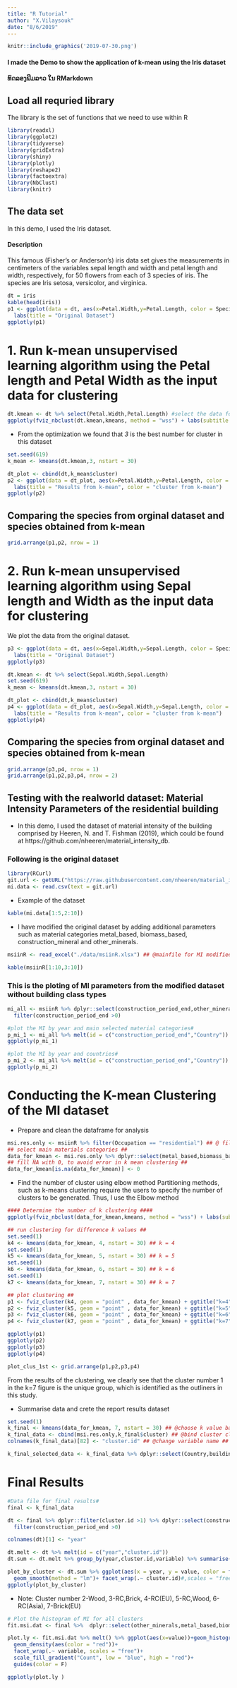 ```yaml
---
title: "R Tutorial"
author: "X.Vilaysouk"
date: "8/6/2019"
---
```

```r
knitr::include_graphics('2019-07-30.png')
```

#### I made the Demo to show the application of k-mean using the Iris dataset ####
#### ທົດລອງພີມລາວ ໃນ RMarkdown ####

## Load all requried library ##

The library is the set of functions that we need to use within R 

```r
library(readxl)
library(ggplot2)
library(tidyverse)
library(gridExtra)
library(shiny)
library(plotly)
library(reshape2)
library(factoextra)
library(NbClust)
library(knitr)
```

## The data set ##

In this demo, I used the Iris dataset.

#### Description #####

This famous (Fisher's or Anderson's) iris data set gives the measurements in centimeters of the variables sepal length and width and petal length and width, respectively, for 50 flowers from each of 3 species of iris. The species are Iris setosa, versicolor, and virginica.

```r
dt = iris
kable(head(iris))
p1 <- ggplot(data = dt, aes(x=Petal.Width,y=Petal.Length, color = Species))+geom_point()+
  labs(title = "Original Dataset")
ggplotly(p1)
```


# 1. Run k-mean unsupervised learning algorithm using the Petal length and Petal Width as the input data for clustering

```r
dt.kmean <- dt %>% select(Petal.Width,Petal.Length) #select the data for clustering
ggplotly(fviz_nbclust(dt.kmean,kmeans, method = "wss") + labs(subtitle = "Elbow method"))
```
- From the optimization we found that *3* is the best number for cluster in this dataset
```r
set.seed(619)
k_mean <- kmeans(dt.kmean,3, nstart = 30)

dt_plot <- cbind(dt,k_mean$cluster)
p2 <- ggplot(data = dt_plot, aes(x=Petal.Width,y=Petal.Length, color = factor(k_mean$cluster)))+geom_point()+
  labs(title = "Results from k-mean", color = "cluster from k-mean")
ggplotly(p2)
```

## Comparing the species from orginal dataset and species obtained from k-mean 

```r
grid.arrange(p1,p2, nrow = 1)
```

# 2. Run k-mean unsupervised learning algorithm using Sepal length and Width as the input data for clustering
We plot the data from the original dataset.
```r
p3 <- ggplot(data = dt, aes(x=Sepal.Width,y=Sepal.Length, color = Species))+geom_point()+
  labs(title = "Original Dataset")
ggplotly(p3)

dt.kmean <- dt %>% select(Sepal.Width,Sepal.Length)
set.seed(619)
k_mean <- kmeans(dt.kmean,3, nstart = 30)

dt_plot <- cbind(dt,k_mean$cluster)
p4 <- ggplot(data = dt_plot, aes(x=Sepal.Width,y=Sepal.Length, color = factor(k_mean$cluster)))+geom_point()+
  labs(title = "Results from k-mean", color = "cluster from k-mean")
ggplotly(p4)
```

## Comparing the species from orginal dataset and species obtained from k-mean 

```r
grid.arrange(p3,p4, nrow = 1)
grid.arrange(p1,p2,p3,p4, nrow = 2)
```

## Testing with the realworld dataset: Material Intensity Parameters of the residential building 

+ In this demo, I used the dataset of material intensity of the building comprised by Heeren, N. and T. Fishman (2019), which could be found at https://github.com/nheeren/material_intensity_db.

### Following is the original dataset ###

```r
library(RCurl)
git.url <- getURL("https://raw.githubusercontent.com/nheeren/material_intensity_db/master/data/buildings.csv")
mi.data <- read.csv(text = git.url)
```
+ Example of the dataset
```r
kable(mi.data[1:5,2:10])
```

- I have modified the original dataset by adding additional parameters such as material categories metal_based, biomass_based, construction_mineral and other_minerals.

```r
msiinR <- read_excel("./data/msiinR.xlsx") ## @mainfile for MI modified from github
```

```r
kable(msiinR[1:10,3:10])
```

### This is the ploting of MI parameters from the modified dataset without building class types ###

```r
mi_all <- msiinR %>% dplyr::select(construction_period_end,other_minerals,metal_based,biomass_based,construction_mineral,wood,brick,concrete,aggregates,TotalMSI,Country)%>%
  filter(construction_period_end >0)

#plot the MI by year and main selected material categories#
p_mi_1 <- mi_all %>% melt(id = c("construction_period_end","Country")) %>% ggplot(aes(x=construction_period_end,y=value,color=variable))+ geom_point()+ geom_smooth(method = "lm")
ggplotly(p_mi_1)
```

```r
#plot the MI by year and countries#
p_mi_2 <- mi_all %>% melt(id = c("construction_period_end","Country")) %>% ggplot(aes(x=construction_period_end,y=value,color=Country))+ geom_point()+ geom_smooth(method = "lm")
ggplotly(p_mi_2)
```

# Conducting the K-mean Clustering of the MI dataset #

+ Prepare and clean the dataframe for analysis

```r
msi.res.only <- msiinR %>% filter(Occupation == "residential") ## @ filter only residential building
## select main materials categories ##
data_for_kmean <- msi.res.only %>% dplyr::select(metal_based,biomass_based,construction_mineral,other_minerals,brick,concrete,aggregates,TotalMSI)
## fill NA with 0, to avoid error in k mean clustering ##
data_for_kmean[is.na(data_for_kmean)] <- 0
```

+ Find the number of cluster using elbow method
Partitioning methods, such as k-means clustering require the users to specify the number of clusters to be generated.
Thus, I use the Elbow method
```r
#### Determine the number of k clustering ####
ggplotly(fviz_nbclust(data_for_kmean,kmeans, method = "wss") + labs(subtitle = "Elbow Method"))
```

```r
## run clustering for difference k values ##
set.seed(1)
k4 <- kmeans(data_for_kmean, 4, nstart = 30) ## k = 4
set.seed(1)
k5 <- kmeans(data_for_kmean, 5, nstart = 30) ## k = 5
set.seed(1)
k6 <- kmeans(data_for_kmean, 6, nstart = 30) ## k = 6
set.seed(1)
k7 <- kmeans(data_for_kmean, 7, nstart = 30) ## k = 7
```

```r
## plot clustering ##
p1 <- fviz_cluster(k4, geom = "point" , data_for_kmean) + ggtitle("k=4")
p2 <- fviz_cluster(k5, geom = "point" , data_for_kmean) + ggtitle("k=5")
p3 <- fviz_cluster(k6, geom = "point" , data_for_kmean) + ggtitle("k=6")
p4 <- fviz_cluster(k7, geom = "point" , data_for_kmean) + ggtitle("k=7")

ggplotly(p1)
ggplotly(p2)
ggplotly(p3)
ggplotly(p4)

plot_clus_1st <- grid.arrange(p1,p2,p3,p4)

```

From the results of the clustering, we clearly see that the cluster number 1 in the k=7 figure is the unique group, which is identified as the outliners in this study.

- Summarise data and crete the report results dataset 
```r
set.seed(1)
k_final <- kmeans(data_for_kmean, 7, nstart = 30) ## @choose k value based on the optimal result
k_final_data <- cbind(msi.res.only,k_final$cluster) ## @bind cluster class into msi.res.only dataset
colnames(k_final_data)[82] <- "cluster.id" ## @change variable name ##

k_final_selected_data <- k_final_data %>% dplyr::select(Country,building_description,82,metal_based,biomass_based,construction_mineral,other_minerals,brick,concrete,aggregates,TotalMSI)

```


# Final Results #
```r
#Data file for final results#
final <- k_final_data
```

```r
dt <- final %>% dplyr::filter(cluster.id >1) %>% dplyr::select(construction_period_end,other_minerals,metal_based,biomass_based,construction_mineral,wood,brick,concrete,aggregates,TotalMSI,cluster.id)%>%
  filter(construction_period_end >0)

colnames(dt)[1] <- "year"

dt.melt <- dt %>% melt(id = c("year","cluster.id"))
dt.sum <- dt.melt %>% group_by(year,cluster.id,variable) %>% summarise(value = mean(value))

plot_by_cluster <- dt.sum %>% ggplot(aes(x = year, y = value, color = factor(variable))) + geom_point()+
  geom_smooth(method = "lm")+ facet_wrap(.~ cluster.id)#,scales = "free")
ggplotly(plot_by_cluster)
```

* Note: Cluster number 2-Wood, 3-RC,Brick, 4-RC(EU), 5-RC,Wood, 6-RC(Asia), 7-Brick(EU)


```r
# Plot the histogram of MI for all clusters
fit.msi.dat <- final %>%  dplyr::select(other_minerals,metal_based,biomass_based,construction_mineral,wood,brick,concrete,aggregates,TotalMSI,Country,cluster.id)

plot.ly <- fit.msi.dat %>% melt() %>% ggplot(aes(x=value))+geom_histogram(aes(y=..density..,fill=..count..), alpha=.75) +
  geom_density(aes(color = "red"))+
  facet_wrap(.~ variable, scales = "free")+
  scale_fill_gradient("Count", low = "blue", high = "red")+
  guides(color = F)

ggplotly(plot.ly )
```


